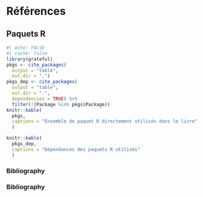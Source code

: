 # Références  {.unnumbered}

## Paquets R {.unnumbered}

```r
#| echo: FALSE
#| cache: false
library(grateful)
pkgs <- cite_packages(
  output = "table",
  out.dir = ".")
pkgs_dep <- cite_packages(
  output = "table",
  out.dir = ".",
  dependencies = TRUE) %>%
  filter(!(Package %in% pkgs$Package))
knitr::kable(
  pkgs,
  captions = "Ensemble de paquet R directement utilisés dans le livre"
  )

knitr::kable(
  pkgs_dep,
  captions = "Dépendances des paquets R utilisés"
  )
```

### Bibliography  {.unnumbered}

::: {#refs}
:::


### Bibliography  {.unnumbered}

::: {#refs}
:::
